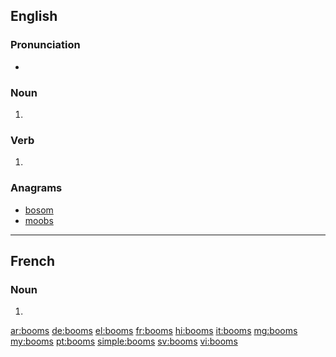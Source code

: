 {{also|Booms}}
==English==

===Pronunciation===
* {{IPA|/buːmz/|lang=en}}

===Noun===
{{head|en|noun plural form}}

# {{plural of|boom|lang=en}}

===Verb===
{{head|en|verb form}}

# {{en-third-person singular of|boom}}

===Anagrams===
* [[bosom#English|bosom]]
* [[moobs#English|moobs]]

----

==French==

===Noun===
{{head|fr|noun plural form|g=m}}

# {{plural of|boom|lang=fr}}
{{rfc-auto}}

[[ar:booms]]
[[de:booms]]
[[el:booms]]
[[fr:booms]]
[[hi:booms]]
[[it:booms]]
[[mg:booms]]
[[my:booms]]
[[pt:booms]]
[[simple:booms]]
[[sv:booms]]
[[vi:booms]]